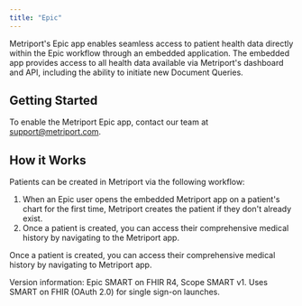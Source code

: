 ```yaml
---
title: "Epic"
---
```


Metriport's Epic app enables seamless access to patient health data directly within the Epic workflow through an embedded application. The embedded app provides access to all health data available via Metriport's dashboard and API, including the ability to initiate new Document Queries.

## Getting Started

To enable the Metriport Epic app, contact our team at [support@metriport.com](mailto:support@metriport.com).

## How it Works

Patients can be created in Metriport via the following workflow:

1. When an Epic user opens the embedded Metriport app on a patient's chart for the first time, Metriport creates the patient if they don't already exist.
2. Once a patient is created, you can access their comprehensive medical history by navigating to the Metriport app.

Once a patient is created, you can access their comprehensive medical history by navigating to Metriport app.

<Note>
  Version information: Epic SMART on FHIR R4, Scope SMART
  v1. Uses SMART on FHIR (OAuth 2.0) for single sign-on
  launches.
</Note>
